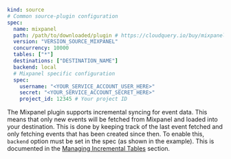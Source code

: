 ```yaml copy
kind: source
# Common source-plugin configuration
spec:
  name: mixpanel
  path: /path/to/downloaded/plugin # https://cloudquery.io/buy/mixpanel
  version: "VERSION_SOURCE_MIXPANEL"
  concurrency: 10000
  tables: ["*"]
  destinations: ["DESTINATION_NAME"]
  backend: local
  # Mixpanel specific configuration
  spec:
    username: "<YOUR_SERVICE_ACCOUNT_USER_HERE>"
    secret: "<YOUR_SERVICE_ACCOUNT_SECRET_HERE>"
    project_id: 12345 # Your project ID
```

The Mixpanel plugin supports incremental syncing for event data. This means that only new events will be fetched from Mixpanel and loaded into your destination. This is done by keeping track of the last event fetched and only fetching events that has been created since then.
To enable this, `backend` option must be set in the spec (as shown in the example). This is documented in the [Managing Incremental Tables](/docs/advanced-topics/managing-incremental-tables) section.
